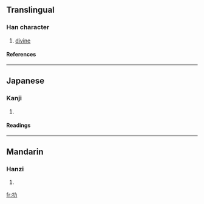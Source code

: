 {{see|朸}}

==Translingual==
===Han character===
{{Han char|rn=64|rad=手|as=02|sn=5|four=5402<sub>7</sub>|canj=手大尸 (QKS)}}
# [[divine]]
====References====
{{Han ref|kx=0417.090|dkj=11778|dj=0763.100|hdz=31827.100|uh=6250|ud=25168|bh=C97D|bd=51581}}
----
==Japanese==
===Kanji===
{{ja-kanji|grade=|rs=手02}}
# {{defn|Japanese}} 
====Readings====
{{ja-readings|on=[[ろく]] (roku), [[りょく]] (ryoku), [[りき]] (riki)|kun=}}
----
==Mandarin==
===Hanzi===
{{cmn-hanzi|pin=[[lè]] (le4)|wg=le<sup>4</sup>}}
# {{defn|Mandarin}}

[[fr:扐]]